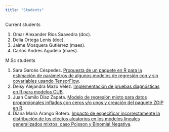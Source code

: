```yaml
---
title: "Students"
---
```


Current students 

1. Omar Alexander Rios Saavedra (doc).
1. Delia Ortega Lenis (doc).
1. Jaime Mosquera Gutiérrez (maes).
1. Carlos Andrés Agudelo (maes).

M.Sc students 

1. Sara Garcés Céspedes. [Propuesta de un paquete en R para la estimación de parámetros de algunos modelos de regresión con y sin covariables usando TensorFlow](https://repositorio.unal.edu.co/handle/unal/80677).
1. Deisy Alejandra Mazo Vélez. [Implementación de pruebas diagnósticas en R para modelos CUB](https://repositorio.unal.edu.co/handle/unal/76248).
1. Juan Camilo Díaz Zapata. [Modelo de regresión mixto para datos proporcionales inflados con ceros y/o unos y creación del paquete ZOIP en R](https://repositorio.unal.edu.co/handle/unal/63743).
1. Diana María Arango Botero. [Impacto de especificar incorrectamente la distribución de los efectos aleatorios en los modelos lineales generalizados mixtos: caso Poisson y Binomial Negativa](https://repositorio.unal.edu.co/handle/unal/59047).